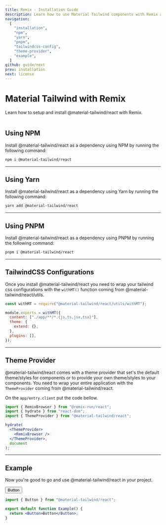 ```yaml
---
title: Remix - Installation Guide
description: Learn how to use Material Tailwind components with Remix and Tailwind CSS to easily create elegant and flexible pages.
navigation:
  [
    "installation",
    "npm",
    "yarn",
    "pnpm",
    "tailwindcss-config",
    "theme-provider",
    "example",
  ]
github: guide/next
prev: installation
next: license
---
```


# Material Tailwind with Remix

<span id="installation" className="scroll-mt-48" />
Learn how to setup and install @material-tailwind/react with Remix.

<br />
<br />

## Using NPM

Install @material-tailwind/react as a dependency using NPM by running the following command:

<span id="npm" className="scroll-mt-48" />

```bash
npm i @material-tailwind/react
```

---

## Using Yarn

Install @material-tailwind/react as a dependency using Yarn by running the following command:

<span id="yarn" className="scroll-mt-48" />

```bash
yarn add @material-tailwind/react
```

---

## Using PNPM

Install @material-tailwind/react as a dependency using PNPM by running the following command:

<span id="pnpm" className="scroll-mt-48" />

```bash
pnpm i @material-tailwind/react
```

---

## TailwindCSS Configurations

<span id="tailwindcss-config" className="scroll-mt-48" />

Once you install @material-tailwind/react you need to wrap your tailwind css configurations with the <Code>withMT()</Code> function coming from @material-tailwind/react/utils.

```js {1, 3, 9}
const withMT = require("@material-tailwind/react/utils/withMT");

module.exports = withMT({
  content: ["./app/**/*.{js,ts,jsx,tsx}"],
  theme: {
    extend: {},
  },
  plugins: [],
});
```

---

## Theme Provider

<span id="theme-provider" className="scroll-mt-48" />

@material-tailwind/react comes with a theme provider that set's the default theme/styles for components or to provide your own theme/styles to your components. You need to wrap your entire application with the <Code>ThemeProvider</Code> coming from @material-tailwind/react.

On the <Code>app/entry.client</Code> put the code bellow.

```jsx {3, 6, 8}
import { RemixBrowser } from "@remix-run/react";
import { hydrate } from "react-dom";
import { ThemeProvider } from "@material-tailwind/react";

hydrate(
  <ThemeProvider>
    <RemixBrowser />
  </ThemeProvider>,
  document
);
```

---

## Example

Now you're good to go and use @material-tailwind/react in your project.

<ComponentDemo id="example">
  <Button>Button</Button>
</ComponentDemo>

```jsx showLineNumbers {1, 4}
import { Button } from "@material-tailwind/react";

export default function Example() {
  return <Button>Button</Button>;
}
```
